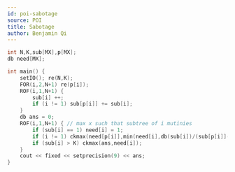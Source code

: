 ```yaml
---
id: poi-sabotage
source: POI
title: Sabotage
author: Benjamin Qi
---
```


```cpp
int N,K,sub[MX],p[MX];
db need[MX];

int main() {
	setIO(); re(N,K);
	FOR(i,2,N+1) re(p[i]);
	ROF(i,1,N+1) {
		sub[i] ++;
		if (i != 1) sub[p[i]] += sub[i];
	}
	db ans = 0;
	ROF(i,1,N+1) { // max x such that subtree of i mutinies
		if (sub[i] == 1) need[i] = 1;
		if (i != 1) ckmax(need[p[i]],min(need[i],db(sub[i])/(sub[p[i]]-1)));
		if (sub[i] > K) ckmax(ans,need[i]); 
	}
	cout << fixed << setprecision(9) << ans;
}
```

